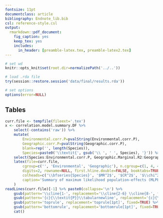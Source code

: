 ```yaml
---
fontsize: 11pt
documentclass: article
bibliography: Endnote_lib.bib
csl: reference-style.csl
output:
  rmarkdown::pdf_document:
    fig_caption: yes
    keep_tex: yes
    includes:
      in_header: [preamble-latex.tex, preamble-latex2.tex]
---
```


```r
# set wd
knitr::opts_knit$set(root.dir=normalizePath('../..'))
```

```r
# load .rda file
try(session::restore.session('data/final/results.rda'))

# set options
options(error=NULL)
```
## Tables

```r
curr.file <- tempfile(fileext='.tex')
x <- correlation.model.summary.DF %>%
	select(-contains('raw')) %>%
	mutate(
		Environmental.corr.P=pvalString(Environmental.corr.P),
		Geographic.corr.P=pvalString(Geographic.corr.P), 
		blank=rep('', length(Species)),
		Species=paste0('\\textit{', gsub('\\ ', ' ', Species), '}')) %>%
	select(Species:Environmental.corr.P, Geographic.Marginal.R2:Geographic.corr.P) %>%
	latex(file=curr.file, 
		cgroup=c('', 'Environmental', 'Geographic'), n.cgroup=c(1, 4, 4), col.just=rep('c', 9),
		digits=2, rowname=NULL, first.hline.double=FALSE, booktabs=TRUE, here=TRUE,
		colheads=c('\\bfseries{Species}', '$MR^2$', '$CR^2$', '$\\chi^2$', '\\textit{P}', '$MR^2$', '$CR^2$', '$\\chi^2$', '\\textit{P}'),
		caption='Summary of maximum likelihood population-effects (MLPE) models. Briefly, for each species associated with adaptive loci, a model was fit to correlate dissimilarities among planning units where the species in terms of the adaptive genetic characteristics of individuals in them with dissimilarities in terms of the environmental conditions inside the planning units (denoted in the environmental column group). Similarly, for each species, a model was fit to correlate dissimilarities among the planning units in terms of the neutral genetic characteristics of indiviudals in them with dissimilarities in terms of the geographic position of the planning units (denoted in the geographic column group). Data shows the marginal $R^2$ ($MR^2$) and conditional $R^2$ ($CR^2$) for each model, and also the results from comparing the models to their corresponding null models. All $\\chi^2$ tests had 1 degree of freedom.'
	)
readLines(curr.file)[-1] %>% paste0(collapse='\n') %>% 
	gsub(pattern='\\cline{1-', replacement='\\cline{2-6} \\cline{8-', fixed=TRUE) %>% 
	gsub(pattern='{c}{\\textit{P}}\\tabularnewline', replacement='{c}{\\textit{P}}\\T\\B\\tabularnewline', fixed=TRUE) %>% 
	gsub(pattern='toprule', replacement='toprule[1pt]', fixed=TRUE) %>%
	gsub(pattern='bottomrule', replacement='bottomrule[1pt]', fixed=TRUE) %>%
	cat()
 ```
